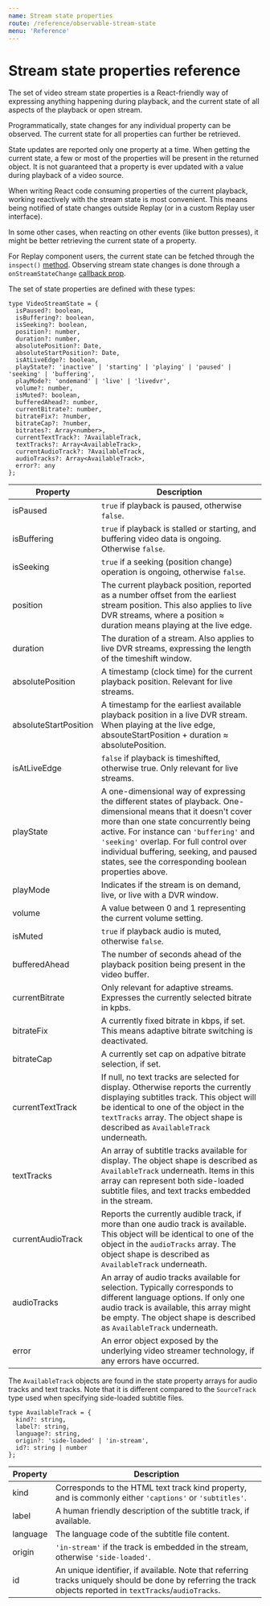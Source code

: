 ```yaml
---
name: Stream state properties
route: /reference/observable-stream-state
menu: 'Reference'
---
```


# Stream state properties reference

The set of video stream state properties is a React-friendly way of expressing anything happening during playback, and the current state of all aspects of the playback or open stream.

Programmatically, state changes for any individual property can be observed. The current state for all properties can further be retrieved.

State updates are reported only one property at a time. When getting the current state, a few or most of the properties will be present in the returned object. It is not guaranteed that a property is ever updated with a value during playback of a video source.

When writing React code consuming properties of the current playback, working reactively with the stream state is most convenient. This means being notified of state changes outside Replay (or in a custom Replay user interface).

In some other cases, when reacting on other events (like button presses), it might be better retrieving the current state of a property.

For Replay component users, the current state can be fetched through the `inspect()` [method](/replay/api#methods-available-through-onplaybackactionsready). Observing stream state changes is done through a `onStreamStateChange` [callback prop](/replay/api#callback-props).

The set of state properties are defined with these types:

```
type VideoStreamState = {
  isPaused?: boolean,
  isBuffering?: boolean,
  isSeeking?: boolean,
  position?: number,
  duration?: number,
  absolutePosition?: Date,
  absoluteStartPosition?: Date,
  isAtLiveEdge?: boolean,
  playState?: 'inactive' | 'starting' | 'playing' | 'paused' | 'seeking' | 'buffering',
  playMode?: 'ondemand' | 'live' | 'livedvr',
  volume?: number,
  isMuted?: boolean,
  bufferedAhead?: number,
  currentBitrate?: number,
  bitrateFix?: ?number,
  bitrateCap?: ?number,
  bitrates?: Array<number>,
  currentTextTrack?: ?AvailableTrack,
  textTracks?: Array<AvailableTrack>,
  currentAudioTrack?: ?AvailableTrack,
  audioTracks?: Array<AvailableTrack>,
  error?: any
};
```

| Property | Description |
|----------|-------------|
| isPaused | `true` if playback is paused, otherwise `false`. |
| isBuffering | `true` if playback is stalled or starting, and buffering video data is ongoing. Otherwise `false`. |
| isSeeking | `true` if a seeking (position change) operation is ongoing, otherwise `false`. |
| position | The current playback position, reported as a number offset from the earliest stream position. This also applies to live DVR streams, where a position ≈ duration means playing at the live edge. |
| duration | The duration of a stream. Also applies to live DVR streams, expressing the length of the timeshift window. |
| absolutePosition | A timestamp (clock time) for the current playback position. Relevant for live streams. |
| absoluteStartPosition | A timestamp for the earliest available playback position in a live DVR stream. When playing at the live edge, absouteStartPosition + duration ≈ absolutePosition. |
| isAtLiveEdge | `false` if playback is timeshifted, otherwise true. Only relevant for live streams. |
| playState | A one-dimensional way of expressing the different states of playback. One-dimensional means that it doesn't cover more than one state concurrently being active. For instance can `'buffering'` and `'seeking'` overlap. For full control over individual buffering, seeking, and paused states, see the corresponding boolean properties above. |
| playMode | Indicates if the stream is on demand, live, or live with a DVR window. |
| volume | A value between 0 and 1 representing the current volume setting. |
| isMuted | `true` if playback audio is muted, otherwise `false`. |
| bufferedAhead | The number of seconds ahead of the playback position being present in the video buffer. |
| currentBitrate | Only relevant for adaptive streams. Expresses the currently selected bitrate in kpbs. |
| bitrateFix | A currently fixed bitrate in kbps, if set. This means adaptive bitrate switching is deactivated. |
| bitrateCap | A currently set cap on adpative bitrate selection, if set. |
| currentTextTrack | If null, no text tracks are selected for display. Otherwise reports the currently displaying subtitles track. This object will be identical to one of the object in the `textTracks` array. The object shape is described as `AvailableTrack` underneath. |
| textTracks | An array of subtitle tracks available for display. The object shape is described as `AvailableTrack` underneath. Items in this array can represent both side-loaded subtitle files, and text tracks embedded in the stream. |
| currentAudioTrack | Reports the currently audible track, if more than one audio track is available. This object will be identical to one of the object in the `audioTracks` array. The object shape is described as `AvailableTrack` underneath. |
| audioTracks | An array of audio tracks available for selection. Typically corresponds to different language options. If only one audio track is available, this array might be empty. The object shape is described as `AvailableTrack` underneath. |
| error | An error object exposed by the underlying video streamer technology, if any errors have occurred. |


The `AvailableTrack` objects are found in the state property arrays for audio tracks and text tracks. Note that it is different compared to the `SourceTrack` type used when specifying side-loaded subtitle files.

```
type AvailableTrack = {
  kind?: string,
  label?: string,
  language?: string,
  origin?: 'side-loaded' | 'in-stream',
  id?: string | number
};
```

| Property | Description |
|----------|-------------|
| kind | Corresponds to the HTML text track kind property, and is commonly either `'captions'` or `'subtitles'`. |
| label | A human friendly description of the subtitle track, if available. |
| language | The language code of the subtitle file content. |
| origin | `'in-stream'` if the track is embedded in the stream, otherwise `'side-loaded'`. |
| id | An unique identifier, if available. Note that referring tracks uniquely should be done by referring the track objects reported in `textTracks`/`audioTracks`. |